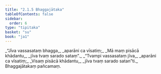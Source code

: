 ```yaml
---
title: "2.1.5 Bhaggajātaka"
tableOfContents: false
sidebar:
  order: 6
type: "tipitaka"
basket: "su"
book: "ja1"
---
```



<DynamicBreadcrumb />

<Division number="9" book="ja1">

<Paragraph number="352" type="verses" book="ja1">
_“Jīva vassasataṃ bhagga,_  
_aparāni ca vīsatiṃ;_  
_Mā maṃ pisācā khādantu,_  
_jīva tvaṃ sarado sataṃ”._  

</Paragraph>

</Division>
<Division number="10" book="ja1">

<Paragraph number="353" type="verses" book="ja1">
_“Tvampi vassasataṃ jīva,_  
_aparāni ca vīsatiṃ;_  
_Visaṃ pisācā khādantu,_  
_jīva tvaṃ sarado satan”ti._  


</Paragraph>
</Division>

<Paragraph number="354" type="center" book="ja1">
Bhaggajātakaṃ pañcamaṃ.
</Paragraph>